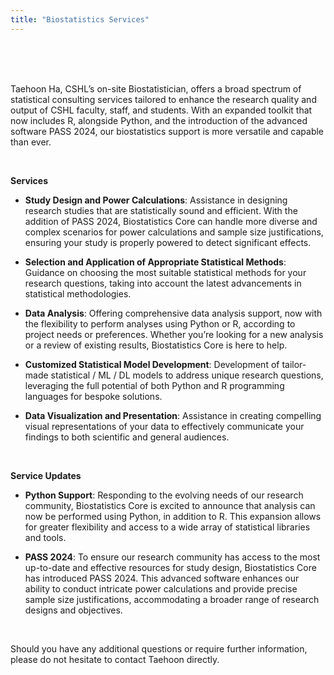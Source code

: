 ```yaml
---
title: "Biostatistics Services"
---
```


<br><br><br>

<link rel="stylesheet" href="styles.css" type="text/css">
<link rel="stylesheet" href="site_libs/academicons-1.9.1/css/academicons.min.css"/>

Taehoon Ha, CSHL’s on-site Biostatistician, offers a broad spectrum of statistical consulting services tailored to enhance the research quality and output of CSHL faculty, staff, and students. With an expanded toolkit that now includes R, alongside Python, and the introduction of the advanced software PASS 2024, our biostatistics support is more versatile and capable than ever.

<br>

**Services**

+ **Study Design and Power Calculations**: Assistance in designing research studies that are statistically sound and efficient. With the addition of PASS 2024, Biostatistics Core can handle more diverse and complex scenarios for power calculations and sample size justifications, ensuring your study is properly powered to detect significant effects.

+ **Selection and Application of Appropriate Statistical Methods**: Guidance on choosing the most suitable statistical methods for your research questions, taking into account the latest advancements in statistical methodologies.

+ **Data Analysis**: Offering comprehensive data analysis support, now with the flexibility to perform analyses using Python or R, according to project needs or preferences. Whether you’re looking for a new analysis or a review of existing results, Biostatistics Core is here to help.

+ **Customized Statistical Model Development**: Development of tailor-made statistical / ML / DL models to address unique research questions, leveraging the full potential of both Python and R programming languages for bespoke solutions.

+ **Data Visualization and Presentation**: Assistance in creating compelling visual representations of your data to effectively communicate your findings to both scientific and general audiences.

<br>

**Service Updates**

+ **Python Support**: Responding to the evolving needs of our research community, Biostatistics Core is excited to announce that analysis can now be performed using Python, in addition to R. This expansion allows for greater flexibility and access to a wide array of statistical libraries and tools.

+ **PASS 2024**: To ensure our research community has access to the most up-to-date and effective resources for study design, Biostatistics Core has introduced PASS 2024. This advanced software enhances our ability to conduct intricate power calculations and provide precise sample size justifications, accommodating a broader range of research designs and objectives.

<br>

Should you have any additional questions or require further information, please do not hesitate to contact Taehoon directly.
